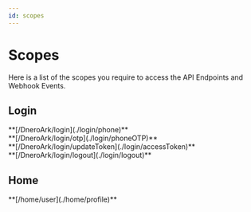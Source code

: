 ```yaml
---
id: scopes
---
```


# Scopes
Here is a list of the scopes you require to access the API Endpoints and Webhook Events.
## Login

<div className="endpoint-list">
  <div className="highlight-box post">
    <HttpMethodTag method={'POST'} /> **[/DneroArk/login](./login/phone)**
  </div>
  <div className="highlight-box post">
    <HttpMethodTag method={'POST'} /> **[/DneroArk/login/otp](./login/phoneOTP)**
  </div>
  <div className="highlight-box post">
    <HttpMethodTag method={'POST'} /> **[/DneroArk/login/updateToken](./login/accessToken)**
  </div>
  <div className="highlight-box post">
    <HttpMethodTag method={'POST'} /> **[/DneroArk/login/logout](./login/logout)**
  </div>
</div>

## Home 

<div className="endpoint-list">
  <div className="highlight-box get">
    <HttpMethodTag method={'GET'} /> **[/home/user](./home/profile)**
  </div> 
</div>
